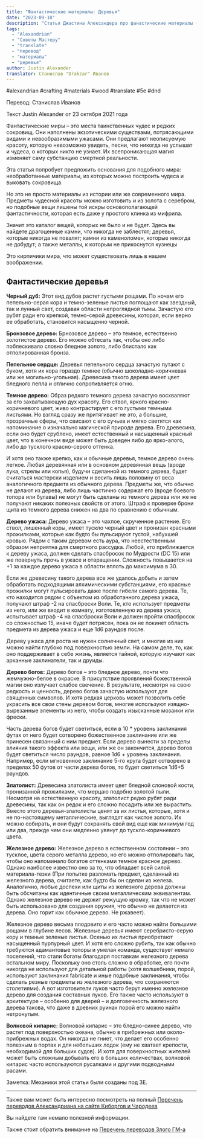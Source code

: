 ```yaml
---
title: "Фантастические материалы: Деревья"
date: "2023-09-18"
description: "Статья Джастина Александера про фанастические материалы (деревья) в НРИ #alexandrian  #crafting #materials #wood #translate #5e #dnd"
tags:
  - "Alexandrian"
  - "Советы Мастеру"
  - "translate"
  - "перевод"
  - "материалы"
  - "деревья"
author: Justin Alexander
translator: Станислав "Drakzar" Иванов
---
```


#alexandrian #crafting #materials #wood #translate #5e #dnd

Перевод: Станислав Иванов

Текст Justin Alexander от 23 октября 2021 года

Фантастические миры – это места таинственных чудес и редких сокровищ. Они наполнены экзотическими существами, потрясающими видами и невообразимыми ужасами. Они предлагают неописуемую красоту, которую невозможно увидеть, песни, что никогда не услышат и чудеса, о которых никто не узнает. Их всепроникающая магия изменяет саму субстанцию смертной реальности.

Эта статья попробует предложить основания для подобного мира: необработанные материалы, из которых можно построить чудеса и выковать сокровища.

Но это не просто материалы из истории или же современного мира. Предметы чудесной красоты можно изготовить и из золота с серебром, но подобные вещи лишены той искры основополагающей фантастичности, которая есть даже у простого клинка из мифрила.

Значит это каталог вещей, которых не было и не будет. Здесь вы найдете драгоценные камни, что никогда не заблестят; деревья, которые никогда не повалят; камни из каменоломен, которые никогда не добудут; а также металлы, к которым не прикоснутся кузнецы

Это кирпичики мира, что может существовать лишь в нашем воображении.

## Фантастические деревья

**Черный дуб:** Этот вид дубов растет густыми рощами. По ночам его пепельно-серая кора и темно-зеленые листья поглощают как звездный, так и лунный свет, создавая области непроглядной тьмы. Зачастую его рубят ради его крепкой, темно-серой древесины, которая, если верно ее обработать, становится насыщенно черной.

**Бронзовое дерево:** Брнозовое дерево – это темное, естественно золотистое дерево. Его можно обтесать так, чтобы оно либо поблескивало словно бледное золото, либо блистало как отполированная бронза.

**Пепельное сердце:** Деревья пепельного сердца зачастую путают с буком, хотя их кора гораздо темнее (обычно шоколадно-коричневая или же могильно-угольная). Древесина такого дерева имеет цвет бледного пепла и отлично сопротивляется огню.

**Темное дерево:** Образ редкого темного дерева зачастую восхваляют за его захватывающую дух красоту. Его ствол, яркого красно-коричневого цвет, живо контрастирует с его густыми темными листьями. Но взгляд сразу же притягивает не это, а большие, прозрачные сферы, что свисают с его сучьев и мягко светятся как напоминание о изначально магической природе дерева. Его древесина, если оно будет срублено, имеет естественный и насыщенный красный цвет, что в конечном виде может быть доведен либо до ярко-алого, либо до тусклого красно-серого оттенка.

И хотя оно также крепко, как и обычные деревья, темное дерево очень легкое. Любая деревянная или в основном деревянная вещь (вроде лука, стрелы или копья), будучи сделанной из темного дерева, будет считаться мастерски изделием и весить лишь половину от веса аналогичного предмета из обычного дерева. Предметы же, что обычно не делают из дерева, либо лишь частично содержат его (вроде боевого топора или булавы) не могут быть сделаны из темного дерева или же не получают никаких полезных свойств от этого. Штраф к проверке брони щита из темного дерева снижен на два по сравнению с обычным.

**Дерево ужаса:** Дерево ужаса – это чахлое, скрученное растение. Его ствол, лишенный коры, имеет тускло черный цвет и пронизан красными прожилками, которые как будто бы пульсируют густой, набухшей кровью. Рядом с таким деревом есть аура, что неестественным образом неприятна для смертного рассудка. Любой, кто приближается к дереву ужаса, должен сделать спасбросок по Мудрости (DC 15) или же повернуть прочь в ужасе и отвращении. Сложность повышается на +1 за каждое дерево ужаса в области вплоть до максимума в 30.

Если же древесину такого дерева все же удалось добыть и затем обработать подходящими алхимическими субстанциями, его красные прожилки могут пульсировать даже после гибели самого дерева. Те, кто находится рядом с объектом из обработанного дерева ужаса, получают штраф -2 на спасброски Воли. Те, кто использует предметы из него, или же входит в комнату, изготовленную из дерева ужаса, испытывает штраф -4 на спасброски Воли и должен пройти спасбросок со сложностью 15, иначе будет потрясен, пока он не покинет область предмета из дерева ужаса и еще 1d6 раундов после.

Дереву ужаса для роста не нужен солнечный свет, и многие из них можно найти глубоко под поверхностью земли. На самом деле, то, как оно поддерживает в себе жизнь, является тайной, которую изучают как арканные заклинатели, так и друиды.

**Дерево богов:** Дерево богов – это бледное дерево, почти что жемчужно-белое в окраске. В присутствие проявлений божественной магии оно излучает слабое свечение. В результате, несмотря на свою редкость и ценность, дерево богов зачастую используют для священных символов. И хотя редкая церковь может позволить себе украсить все свои стены деревом богов, многие используют изящно-вырезанные элементы из него, чтобы создать изысканные мозаики или фрески.

Часть дерева богов будет светиться, если в 10 \* уровень заклинания футах от него будет сотворено божественное заклинание или же принесен связанный с ним предмет. Если дерево вынести за пределы влияния такого эффекта или вещи, или же он закончится, дерево богов будет светиться число раундов, равное 1d6 + уровень заклинания. Например, если мгновенное заклинание 5-го круга будет сотворено в пределах 50 футов от части дерева богов, то будет светиться 1d6+5 раундов.

**Златолист:** Древесина златолиста имеет цвет бледной слоновой кости, пронизанной прожилками, что мерцаю подобно золотой пыли. Несмотря на естественную красоту, златолист редко рубят ради древесины, так как он редок и его сложно посадить или же вырастить. Вместо этого деревья-златолисты ценят за их листья, которые, хотя и не по-настоящему металлические, выглядят как чистое золото. Их можно собирать, и они будут сохранять свой вид еще как минимум год или два, прежде чем они медленно увянут до тускло-коричневого цвета.

**Железное дерево:** Железное дерево в естественном состоянии – это тусклое, цвета серого металла дерево, но его можно отполировать так, чтобы оно напоминало богатое оттенками темное красное дерево. Однако наиболее известно оно за то, что обладает всей силой материала-тезки (При попытке разломать предмет, сделанный из железного дерева, считаете, как будто бы он сделан из железа. Аналогично, любые доспехи или щиты из железного дерева должны быть обсчитаны как идентичные своим металлическим эквивалентам. Однако железное дерево не держит режущую кромку, так что не может быть использовано для создания оружия, что обычно не делается из дерева. Оно горит как обычное дерево. Не ржавеет).

Железное дерево весьма плодовито и его часто можно найти большими рощами в глубине лесов. Железные деревья имеют серебристо-серую кору и темные зеленые листья. Осенью их листья приобретают насыщенный пурпурный цвет. И хотя его сложно рубить, так как обычно требуются адамантовые топоры и умелая команда, существует немало поселений, что стали богаты благодаря поставкам железного дерева остальном миру. Поскольку оно столь сложно в обработке, его почти никогда не используют для детальной работы (хотя волшебники, порой, используют заклинания fabricate и иные подобные заклинания, чтобы сделать резные предметы из железного дерева, что сохраняются столетиями). А вот изготовители луков часто берут именно железное дерево для создания составных луков. Его также часто используют в архитектуре – особенно для дверей – и долговечность железного дерева такова, что даже в древних руинах порой его можно найти нетронутым.

**Волновой кипарис:** Волновой кипарис – это бледно-синее дерево, что растет под поверхностью океана, обычно в прибрежных или около-прибрежных водах. Он никогда не гниет, что делает его особенно полезным в портах и для небольших лодок (ему не хватает крепости, необходимой для больших судов). И хотя для поверхностных жителей может быть сложным добывать его в больших количествах, волновой кипарис часто используются русалками и другими подводными расами.

Заметка: Механики этой статьи были созданы под 3E.

---

Также вам может быть интересно посмотреть на полный
[Перечень переводов Александриана на сайте Киборгов и Чародеев](/posts/translations/alexandrian-index)

Вы найдете там немало полезной информации.

Также стоит обратить внимание на [Перечень переводов Злого ГМ-а](/posts/translations/angrygm-index)

